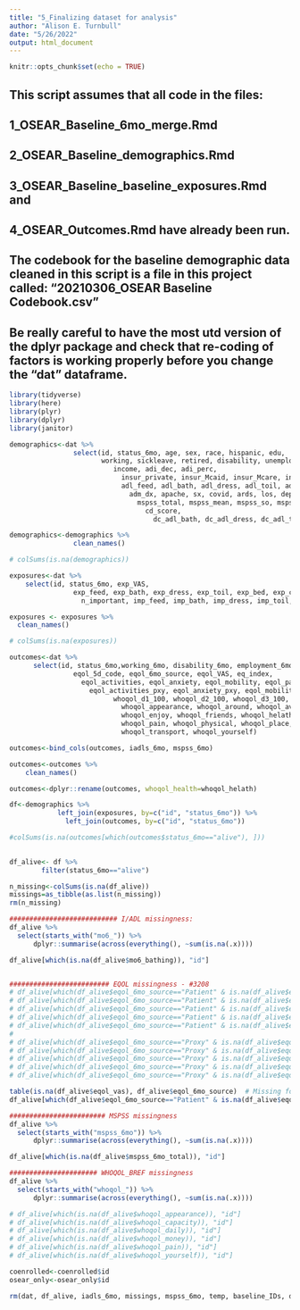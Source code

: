 ```yaml
---
title: "5_Finalizing dataset for analysis"
author: "Alison E. Turnbull"
date: "5/26/2022"
output: html_document
---
```


```r
knitr::opts_chunk$set(echo = TRUE)
```

## This script assumes that all code in the files:
##            1_OSEAR_Baseline_6mo_merge.Rmd  
##            2_OSEAR_Baseline_demographics.Rmd 
##            3_OSEAR_Baseline_baseline_exposures.Rmd and
##            4_OSEAR_Outcomes.Rmd have already been run.
## The codebook for the baseline demographic data cleaned in this script is a file in this project called: "20210306_OSEAR Baseline Codebook.csv"

## Be really careful to have the most utd version of the dplyr package and check that re-coding of factors is working properly before you change the "dat" dataframe. 

```r
library(tidyverse)
library(here)
library(plyr)
library(dplyr)
library(janitor)
```


```r
demographics<-dat %>%
                select(id, status_6mo, age, sex, race, hispanic, edu, 
                       working, sickleave, retired, disability, unemployed, baseline_employment.unknown,
                          income, adi_dec, adi_perc, 
                            insur_private, insur_Mcaid, insur_Mcare, insur_None,
                            adl_feed, adl_bath, adl_dress, adl_toil, adl_trans, adl_housekeep, adl_money, adl_transport, adl_cook, adl_shop, adl_med, adl_phone, 
                              adm_dx, apache, sx, covid, ards, los, depress, anxiety, cfs,
                                mspss_total, mspss_mean, mspss_so, mspss_fam, mspss_fr,
                                  cd_score,
                                    dc_adl_bath, dc_adl_dress, dc_adl_toil, dc_adl_bed, dc_adl_cont, dc_adl_feed)

demographics<-demographics %>%
                clean_names()

# colSums(is.na(demographics))

```

```r
exposures<-dat %>%
    select(id, status_6mo, exp_VAS, 
                exp_feed, exp_bath, exp_dress, exp_toil, exp_bed, exp_clean, exp_money, exp_mobile, exp_cook, exp_shop, exp_meds, exp_phone, n_expects,
                  n_important, imp_feed, imp_bath, imp_dress, imp_toil, imp_bed, imp_clean, imp_money, imp_mobile, imp_cook, imp_shop, imp_meds, imp_phone)

exposures <- exposures %>%
  clean_names()

# colSums(is.na(exposures))
```


```r
outcomes<-dat %>%
      select(id, status_6mo,working_6mo, disability_6mo, employment_6mo.unknown, retired_6mo, sickleave_6mo, unemployed_6mo,
                eqol_5d_code, eqol_6mo_source, eqol_VAS, eq_index, 
                  eqol_activities, eqol_anxiety, eqol_mobility, eqol_pain, eqol_selfcare,
                    eqol_activities_pxy, eqol_anxiety_pxy, eqol_mobility_pxy, eqol_pain_pxy, eqol_selfcare_pxy,
                          whoqol_d1_100, whoqol_d2_100, whoqol_d3_100, whoqol_d4_100, whoqol_d1, whoqol_d2, whoqol_d3, whoqol_d4,
                            whoqol_appearance, whoqol_around, whoqol_available, whoqol_capacity, whoqol_concentrate, whoqol_daily, whoqol_energy, 
                            whoqol_enjoy, whoqol_friends, whoqol_helath, whoqol_leisure, whoqol_meaningful, whoqol_med, whoqol_money, whoqol_negative,
                            whoqol_pain, whoqol_physical, whoqol_place, whoqol_relationships, whoqol_safe, whoqol_sex, whoqol_sleep, 
                            whoqol_transport, whoqol_yourself)

outcomes<-bind_cols(outcomes, iadls_6mo, mspss_6mo)

outcomes<-outcomes %>%
    clean_names()

outcomes<-dplyr::rename(outcomes, whoqol_health=whoqol_helath)

df<-demographics %>%
            left_join(exposures, by=c("id", "status_6mo")) %>%
              left_join(outcomes, by=c("id", "status_6mo"))

#colSums(is.na(outcomes[which(outcomes$status_6mo=="alive"), ]))
 
```

```r
df_alive<- df %>%
        filter(status_6mo=="alive")

n_missing<-colSums(is.na(df_alive))
missings=as_tibble(as.list(n_missing))
rm(n_missing)

########################### I/ADL missingness: 
df_alive %>%
  select(starts_with("mo6_")) %>%
      dplyr::summarise(across(everything(), ~sum(is.na(.x))))

df_alive[which(is.na(df_alive$mo6_bathing)), "id"]


######################### EQOL missingness - #3208
# df_alive[which(df_alive$eqol_6mo_source=="Patient" & is.na(df_alive$eqol_activities)), "id"] 
# df_alive[which(df_alive$eqol_6mo_source=="Patient" & is.na(df_alive$eqol_mobility)), "id"] 
# df_alive[which(df_alive$eqol_6mo_source=="Patient" & is.na(df_alive$eqol_anxiety)), "id"]
# df_alive[which(df_alive$eqol_6mo_source=="Patient" & is.na(df_alive$eqol_pain)), "id"]
# df_alive[which(df_alive$eqol_6mo_source=="Patient" & is.na(df_alive$eqol_selfcare)), "id"]
# 
# df_alive[which(df_alive$eqol_6mo_source=="Proxy" & is.na(df_alive$eqol_activities_pxy)), "id"] 
# df_alive[which(df_alive$eqol_6mo_source=="Proxy" & is.na(df_alive$eqol_mobility_pxy)), "id"] 
# df_alive[which(df_alive$eqol_6mo_source=="Proxy" & is.na(df_alive$eqol_anxiety_pxy)), "id"]
# df_alive[which(df_alive$eqol_6mo_source=="Proxy" & is.na(df_alive$eqol_pain_pxy)), "id"]
# df_alive[which(df_alive$eqol_6mo_source=="Proxy" & is.na(df_alive$eqol_selfcare_pxy)), "id"]   #3131 is strange, but is NOT missing any data

table(is.na(df_alive$eqol_vas), df_alive$eqol_6mo_source)  # Missing for 2 pts who completed EQ-5D
df_alive[which(df_alive$eqol_6mo_source=="Patient" & is.na(df_alive$eqol_vas)), c("id", "eqol_6mo_source", "eqol_vas")] #3028 and 2020

######################## MSPSS missingness
df_alive %>%
  select(starts_with("mspss_6mo")) %>%
      dplyr::summarise(across(everything(), ~sum(is.na(.x))))

df_alive[which(is.na(df_alive$mspss_6mo_total)), "id"]

###################### WHOQOL_BREF missingness
df_alive %>%
  select(starts_with("whoqol_")) %>%
      dplyr::summarise(across(everything(), ~sum(is.na(.x))))

# df_alive[which(is.na(df_alive$whoqol_appearance)), "id"]
# df_alive[which(is.na(df_alive$whoqol_capacity)), "id"]
# df_alive[which(is.na(df_alive$whoqol_daily)), "id"]
# df_alive[which(is.na(df_alive$whoqol_money)), "id"]
# df_alive[which(is.na(df_alive$whoqol_pain)), "id"]
# df_alive[which(is.na(df_alive$whoqol_yourself)), "id"]

```

```r
coenrolled<-coenrolled$id
osear_only<-osear_only$id

rm(dat, df_alive, iadls_6mo, missings, mspss_6mo, temp, baseline_IDs, demographics, baselines, exposures, outcomes, pre_covid, coenrolled)

```

